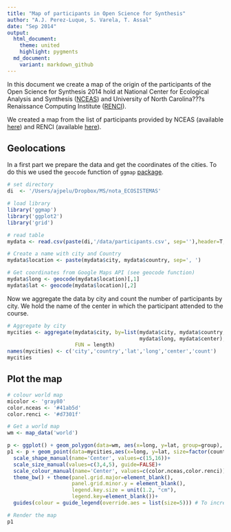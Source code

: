 ```yaml
---
title: "Map of participants in Open Science for Synthesis"
author: "A.J. Perez-Luque, S. Varela, T. Assal"
date: "Sep 2014"
output:
  html_document:
    theme: united
    highlight: pygments
  md_document:
    variant: markdown_github  
---
```


In this document we create a map of the origin of the participants of the Open Science for Synthesis 2014 hold at National Center for Ecological Analysis and Synthesis ([NCEAS](https://www.nceas.ucsb.edu/)) and University of North Carolina???s Renaissance Computing Institute ([RENCI](http://www.renci.org/)). 

We created a map from the list of participants provided by NCEAS (available [here](https://www.nceas.ucsb.edu/news/open-science-synthesis-announcing-2014-program-participants)) and RENCI (available [here](http://renci.org/news/participants-from-around-the-world-to-participate-in-bicoastal-open-science-for-synthesis-course/)). 

## Geolocations
In a first part we prepare the data and get the coordinates of the cities. To do this we used the `geocode` function of `ggmap` [package](http://cran.r-project.org/web/packages/ggmap/index.html).  

```r
# set directory 
di  <- '/Users/ajpelu/Dropbox/MS/nota_ECOSISTEMAS'

# load library
library('ggmap')
library('ggplot2')
library('grid')

# read table 
mydata <- read.csv(paste(di,'/data/participants.csv', sep=''),header=T, sep=';')
```

```r
# Create a name with city and Country 
mydata$location <- paste(mydata$city, mydata$country, sep=', ')

# Get coordinates from Google Maps API (see geocode function)
mydata$long <- geocode(mydata$location)[,1]
mydata$lat <- geocode(mydata$location)[,2]
```

Now we aggregate the data by city and count the number of participants by city. We hold the name of the center in which the participant attended to the course. 
```r
# Aggregate by city
mycities <- aggregate(mydata$city, by=list(mydata$city, mydata$country, mydata$lat, 
                                           mydata$long, mydata$center),
                      FUN = length)
names(mycities) <- c('city','country','lat','long','center','count')
mycities
```

## Plot the map 
```r
# colour world map 
micolor <- 'gray80'
color.nceas <- '#41ab5d'
color.renci <- '#d7301f'

# Get a world map
wm <- map_data('world')

p <- ggplot() + geom_polygon(data=wm, aes(x=long, y=lat, group=group), fill=micolor)
p1 <- p + geom_point(data=mycities,aes(x=long, y=lat, size=factor(count), shape=center, color=center)) + 
  scale_shape_manual(name='Center', values=c(15,16))+ 
  scale_size_manual(values=c(3,4,5), guide=FALSE)+ 
  scale_colour_manual(name='Center', values=c(color.nceas,color.renci))+
  theme_bw() + theme(panel.grid.major=element_blank(), 
                     panel.grid.minor.y = element_blank(),
                     legend.key.size = unit(1.2, "cm"),
                     legend.key=element_blank())+
  guides(colour = guide_legend(override.aes = list(size=5))) # To increase the size of points in legend

# Render the map
p1
```

